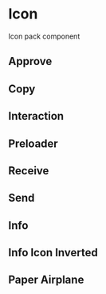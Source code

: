 

# Icon

Icon pack component

## Approve

<Canvas>
  <Story id="ui-components-ui-icon-icon-stories-js--approve-spend-limit" />
</Canvas>

<ArgsTable of={ApproveIcon} />

## Copy

<Canvas>
  <Story id="ui-components-ui-icon-icon-stories-js--copy" />
</Canvas>

<ArgsTable of={CopyIcon} />

## Interaction

<Canvas>
  <Story id="ui-components-ui-icon-icon-stories-js--site-interaction" />
</Canvas>

<ArgsTable of={InteractionIcon} />

## Preloader

<Canvas>
  <Story id="ui-components-ui-icon-icon-stories-js--preloader" />
</Canvas>

<ArgsTable of={PreloaderIcon} />

## Receive

<Canvas>
  <Story id="ui-components-ui-icon-icon-stories-js--receive" />
</Canvas>

<ArgsTable of={ReceiveIcon} />

## Send

<Canvas>
  <Story id="ui-components-ui-icon-icon-stories-js--send" />
</Canvas>

<ArgsTable of={SendIcon} />

## Info

<Canvas>
  <Story id="ui-components-ui-icon-icon-stories-js--info" />
</Canvas>

<ArgsTable of={InfoIcon} />

## Info Icon Inverted

<Canvas>
  <Story id="ui-components-ui-icon-icon-stories-js--info-inverted" />
</Canvas>

<ArgsTable of={InfoIconInverted} />

## Paper Airplane

<Canvas>
  <Story id="ui-components-ui-icon-icon-stories-js--paper-airplane" />
</Canvas>

<ArgsTable of={PaperAirplaneIcon} />
